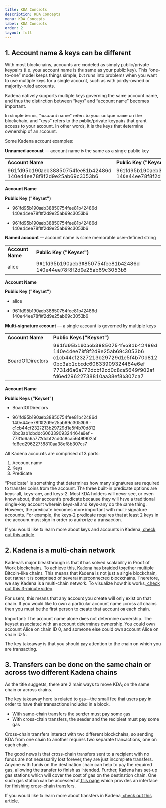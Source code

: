 ```yaml
---
title: KDA Concepts
description: KDA Concepts
menu: KDA Concepts
label: KDA Concepts
order: 2
layout: full
---
```


## 1. Account name & keys can be different

With most blockchains, accounts are modeled as simply public/private keypairs (i.e. your account name is the same as
your public key). This “one-to-one” model keeps things simple, but runs into problems when you want to use multiple keys
for a single account, such as with jointly-owned or majority-ruled accounts.

Kadena natively supports multiple keys governing the same account name, and thus the distinction between “keys” and
“account name” becomes important.

In simple terms, “account name” refers to your unique name on the blockchain, and “keys” refers to the public/private
keypairs that grant access to your account. In other words, it is the keys that determine ownership of an account.

Some Kadena account examples:

**Unnamed account** — account name is the same as a single public key

|                                                                   |                                                                   |
| ----------------------------------------------------------------- | ----------------------------------------------------------------- |
| **Account Name**                                                  | **Public Key ("Keyset")**                                         |
| 961fd95b190aeb38850754fee81b42486d 140e44ee78f8f2d9e25ab69c3053b6 | 961fd95b190aeb38850754fee81b42486d 140e44ee78f8f2d9e25ab69c3053b6 |

**Account Name**

**Public Key ("Keyset")**

- 961fd95b190aeb38850754fee81b42486d 140e44ee78f8f2d9e25ab69c3053b6

- 961fd95b190aeb38850754fee81b42486d 140e44ee78f8f2d9e25ab69c3053b6

**Named account** — account name is some memorable user-defined string

|                  |                                                                   |
| ---------------- | ----------------------------------------------------------------- |
| **Account Name** | **Public Key ("Keyset")**                                         |
| alice            | 961fd95b190aeb38850754fee81b42486d 140e44ee78f8f2d9e25ab69c3053b6 |

**Account Name**

**Public Key ("Keyset")**

- alice

- 961fd95b190aeb38850754fee81b42486d 140e44ee78f8f2d9e25ab69c3053b6

**Multi-signature account** — a single account is governed by multiple keys

|                  |                                                                                                                                                                                                       |
| ---------------- | ----------------------------------------------------------------------------------------------------------------------------------------------------------------------------------------------------- |
| **Account Name** | **Public Keys ("Keyset")**                                                                                                                                                                            |
| BoardOfDirectors | 961fd95b190aeb38850754fee81b42486d 140e44ee78f8f2d9e25ab69c3053b6 c1cb44cf2327213b29729d1e5f4b70d812 0bc3ab1cbddc60633909324464e6ef 7731d6a6a772dcbf2cd0c8ca5649f902af fd6ed29622738810aa38ef8b307ca7 |

**Account Name**

**Public Keys ("Keyset")**

- BoardOfDirectors

- 961fd95b190aeb38850754fee81b42486d 140e44ee78f8f2d9e25ab69c3053b6 - c1cb44cf2327213b29729d1e5f4b70d812
  0bc3ab1cbddc60633909324464e6ef - 7731d6a6a772dcbf2cd0c8ca5649f902af fd6ed29622738810aa38ef8b307ca7

All Kadena accounts are comprised of 3 parts:

1. Account name
2. Keys
3. Predicate

“Predicate” is something that determines how many signatures are required to transfer coins from the account. The three
built-in predicate options are keys-all, keys-any, and keys-2. Most KDA holders will never see, or even know about,
their account’s predicate because they will have a traditional single-key account wherein keys-all and keys-any do the
same thing. However, the predicate becomes more important with multi-signature accounts. For example, the keys-2
predicate requires that at least 2 keys in the account must sign in order to authorize a transaction.

If you would like to learn more about keys and accounts in
Kadena,[ check out this article](https://medium.com/kadena-io/beginners-guide-to-kadena-accounts-keysets-fb7f32104291).

## 2. Kadena is a multi-chain network

Kadena’s major breakthrough is that it has solved scalability in Proof of Work blockchains. To achieve this, Kadena has
braided together multiple Bitcoin-like chains. This means that Kadena is not just a single blockchain, but rather it is
comprised of several interconnected blockchains. Therefore, we say Kadena is a multi-chain network. To visualize how
this works,[ check out this 3-minute video](https://www.youtube.com/watch?v=hYvXxFbsN6I).

For users, this means that any account you create will only exist on that chain. If you would like to own a particular
account name across all chains then you must be the first person to create that account on each chain.

Important: The account name alone does not determine ownership. The keyset associated with an account determines
ownership. You could own account Alice on chain ID 0, and someone else could own account Alice on chain ID 5.

The key takeaway is that you should pay attention to the chain on which you are transacting.

## 3. Transfers can be done on the same chain or across two different Kadena chains

As the title suggests, there are 2 main ways to move KDA; on the same chain or across chains.

The key takeaway here is related to gas—the small fee that users pay in order to have their transactions included in a
block.

- With same-chain transfers the sender must pay some gas
- With cross-chain transfers, the sender and the recipient must pay some gas

Cross-chain transfers interact with two different blockchains, so sending KDA from one chain to another requires two
separate transactions, one on each chain.

The good news is that cross-chain transfers sent to a recipient with no funds are not necessarily lost forever, they are
just incomplete transfers. Anyone with funds on the destination chain can help to pay the required gas, allowing the
transfer to finish as intended. Further, Kadena has set-up gas stations which will cover the cost of gas on the
destination chain. One such gas station can be accessed at[ this page](https://transfer.chainweb.com) which provides an
interface for finishing cross-chain transfers.

If you would like to learn more about transfers in
Kadena,[ check out this article](https://medium.com/kadena-io/kadena-public-blockchain-getting-started-with-transfers-153bf87d6824).
